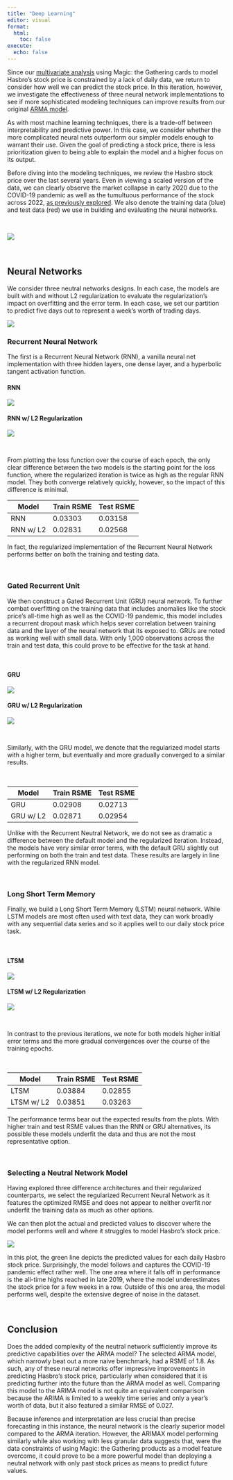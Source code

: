 ```yaml
---
title: "Deep Learning"
editor: visual
format:
  html:
    toc: false
execute:
  echo: false
---
```


Since our [multivariate analysis](arimax.html) using Magic: the Gathering cards to model Hasbro's stock price is constrained by a lack of daily data, we return to consider how well we can predict the stock price. In this iteration, however, we investigate the effectiveness of three neural network implementations to see if more sophisticated modeling techniques can improve results from our original [ARMA model](arima.html).

As with most machine learning techniques, there is a trade-off between interpretability and predictive power. In this case, we consider whether the more complicated neural nets outperform our simpler models enough to warrant their use. Given the goal of predicting a stock price, there is less prioritization given to being able to explain the model and a higher focus on its output.

Before diving into the modeling techniques, we review the Hasbro stock price over the last several years. Even in viewing a scaled version of the data, we can clearly observe the market collapse in early 2020 due to the COVID-19 pandemic as well as the tumultuous performance of the stock across 2022, [as previously explored](data-visualization.html). We also denote the training data (blue) and test data (red) we use in building and evaluating the neural networks.

\

![](images/deep-learning/stock-price.png){fig-align="center"}

\

## Neural Networks

We consider three neutral networks designs. In each case, the models are built with and without L2 regularization to evaluate the regularization's impact on overfitting and the error term. In each case, we set our partition to predict five days out to represent a week's worth of trading days.

![](images/deep-learning/partitions.png)\

### Recurrent Neural Network

The first is a Recurrent Neural Network (RNN), a vanilla neural net implementation with three hidden layers, one dense layer, and a hyperbolic tangent activation function.

::: panel-tabset
#### RNN

![](images/deep-learning/rnn.png){fig-align="center"}

#### RNN w/ L2 Regularization

![](images/deep-learning/rnn_reg.png){fig-align="center"}
:::

\

From plotting the loss function over the course of each epoch, the only clear difference between the two models is the starting point for the loss function, where the regularized iteration is twice as high as the regular RNN model. They both converge relatively quickly, however, so the impact of this difference is minimal.\

| Model     | Train RSME | Test RSME |
|-----------|------------|-----------|
| RNN       | 0.03303    | 0.03158   |
| RNN w/ L2 | 0.02831    | 0.02568   |

In fact, the regularized implementation of the Recurrent Neural Network performs better on both the training and testing data.

\

### Gated Recurrent Unit

We then construct a Gated Recurrent Unit (GRU) neural network. To further combat overfitting on the training data that includes anomalies like the stock price's all-time high as well as the COVID-19 pandemic, this model includes a recurrent dropout mask which helps sever correlation between training data and the layer of the neural network that its exposed to. GRUs are noted as working well with small data. With only 1,000 observations across the train and test data, this could prove to be effective for the task at hand.

\

::: panel-tabset
#### GRU

![](images/deep-learning/gru.png){fig-align="center"}

#### GRU w/ L2 Regularization

![](images/deep-learning/gru_reg.png){fig-align="center"}
:::

\

Similarly, with the GRU model, we denote that the regularized model starts with a higher term, but eventually and more gradually converged to a similar results.

\

| Model     | Train RSME | Test RSME |
|-----------|------------|-----------|
| GRU       | 0.02908    | 0.02713   |
| GRU w/ L2 | 0.02871    | 0.02954   |

Unlike with the Recurrent Neutral Network, we do not see as dramatic a difference between the default model and the regularized iteration. Instead, the models have very similar error terms, with the default GRU slightly out performing on both the train and test data. These results are largely in line with the regularized RNN model.

\

### Long Short Term Memory

Finally, we build a Long Short Term Memory (LSTM) neural network. While LSTM models are most often used with text data, they can work broadly with any sequential data series and so it applies well to our daily stock price task.

\

::: panel-tabset
#### LTSM

![](images/deep-learning/ltsm.png){fig-align="center"}

#### LTSM w/ L2 Regularization

![](images/deep-learning/ltsm_reg.png){fig-align="center"}
:::

\

In contrast to the previous iterations, we note for both models higher initial error terms and the more gradual convergences over the course of the training epochs.

\

| Model      | Train RSME | Test RSME |
|------------|------------|-----------|
| LTSM       | 0.03884    | 0.02855   |
| LTSM w/ L2 | 0.03851    | 0.03263   |

The performance terms bear out the expected results from the plots. With higher train and test RSME values than the RNN or GRU alternatives, its possible these models underfit the data and thus are not the most representative option.

\

### Selecting a Neutral Network Model

Having explored three difference architectures and their regularized counterparts, we select the regularized Recurrent Neural Network as it features the optimized RMSE and does not appear to neither overfit nor underfit the training data as much as other options.

We can then plot the actual and predicted values to discover where the model performs well and where it struggles to model Hasbro's stock price.

![](images/deep-learning/actual-preds-plot.png){fig-align="center"}

In this plot, the green line depicts the predicted values for each daily Hasbro stock price. Surprisingly, the model follows and captures the COVID-19 pandemic effect rather well. The one area where it falls off in performance is the all-time highs reached in late 2019, where the model underestimates the stock price for a few weeks in a row. Outside of this one area, the model performs well, despite the extensive degree of noise in the dataset.

\

## Conclusion

Does the added complexity of the neutral network sufficiently improve its predictive capabilities over the ARMA model? The selected ARMA model, which narrowly beat out a more naive benchmark, had a RSME of 1.8. As such, any of these neural networks offer impressive improvements in predicting Hasbro's stock price, particularly when considered that it is predicting further into the future than the ARMA model as well. Comparing this model to the ARIMA model is not quite an equivalent comparison because the ARIMA is limited to a weekly time series and only a year's worth of data, but it also featured a similar RMSE of 0.027.

Because inference and interpretation are less crucial than precise forecasting in this instance, the neural network is the clearly superior model compared to the ARMA iteration. However, the ARIMAX model performing similarly while also working with less granular data suggests that, were the data constraints of using Magic: the Gathering products as a model feature overcome, it could prove to be a more powerful model than deploying a neutral network with only past stock prices as means to predict future values.
